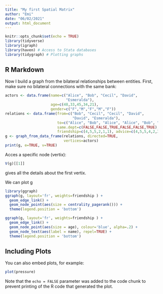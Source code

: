 ```yaml
---
title: "My first Spatial Matrix"
author: "Emi"
date: "06/02/2021"
output: html_document
---
```


```r
knitr::opts_chunk$set(echo = TRUE)
library(tidyverse)
library(igraph)
library(haven) # Access to Stata databases
library(tidygraph) # Plotting graphs

```

## R Markdown
 Now I build a graph from the bilateral relationships between entities.
 First, make sure no bilateral connections with the same bank:

```r
actors <- data.frame(name=c("Alice", "Bob", "Cecil", "David",
                            "Esmeralda"),
                     age=c(48,33,45,34,21),
                     gender=c("F","M","F","M","F"))
relations <- data.frame(from=c("Bob", "Cecil", "Cecil", "David",
                               "David", "Esmeralda"),
                        to=c("Alice", "Bob", "Alice", "Alice", "Bob", "Alice"),
                        same.dept=c(FALSE,FALSE,TRUE,FALSE,FALSE,TRUE),
                        friendship=c(4,5,5,2,1,1), advice=c(4,5,5,4,2,3))
g <- graph_from_data_frame(relations, directed=TRUE, 
                           vertices=actors)
print(g, e=TRUE, v=TRUE)

```

Acces a specific node (vertix):

```r
V(g)[[1]]
```
gives all the details about the first vertix.

 
 We can plot g
```r
library(ggraph) 
ggraph(g, layout='fr', weights=friendship ) +
  geom_edge_link() +
  geom_node_point(aes(size = centrality_pagerank())) +
  theme(legend.position = 'bottom')

ggraph(g, layout='fr', weights=friendship ) +
  geom_edge_link() +
  geom_node_point(aes(size = age), colour='blue', alpha=.2) +
  geom_node_text(aes(label = name), repel=TRUE) + 
  theme(legend.position = 'bottom')

```
 
## Including Plots

You can also embed plots, for example:

```r
plot(pressure)
```

Note that the `echo = FALSE` parameter was added to the code chunk to prevent printing of the R code that generated the plot.
